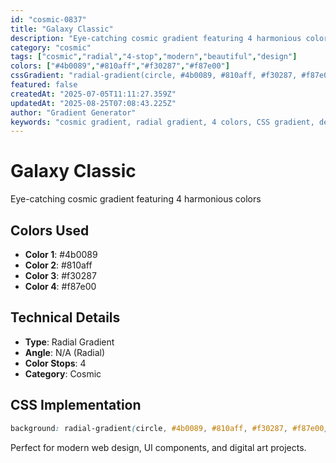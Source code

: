 ```yaml
---
id: "cosmic-0837"
title: "Galaxy Classic"
description: "Eye-catching cosmic gradient featuring 4 harmonious colors"
category: "cosmic"
tags: ["cosmic","radial","4-stop","modern","beautiful","design"]
colors: ["#4b0089","#810aff","#f30287","#f87e00"]
cssGradient: "radial-gradient(circle, #4b0089, #810aff, #f30287, #f87e00)"
featured: false
createdAt: "2025-07-05T11:11:27.359Z"
updatedAt: "2025-08-25T07:08:43.225Z"
author: "Gradient Generator"
keywords: "cosmic gradient, radial gradient, 4 colors, CSS gradient, design, #4b0089, #810aff, #f30287, #f87e00"
---
```


# Galaxy Classic

Eye-catching cosmic gradient featuring 4 harmonious colors

## Colors Used
- **Color 1**: #4b0089
- **Color 2**: #810aff
- **Color 3**: #f30287
- **Color 4**: #f87e00

## Technical Details
- **Type**: Radial Gradient
- **Angle**: N/A (Radial)
- **Color Stops**: 4
- **Category**: Cosmic

## CSS Implementation
```css
background: radial-gradient(circle, #4b0089, #810aff, #f30287, #f87e00);
```

Perfect for modern web design, UI components, and digital art projects.
